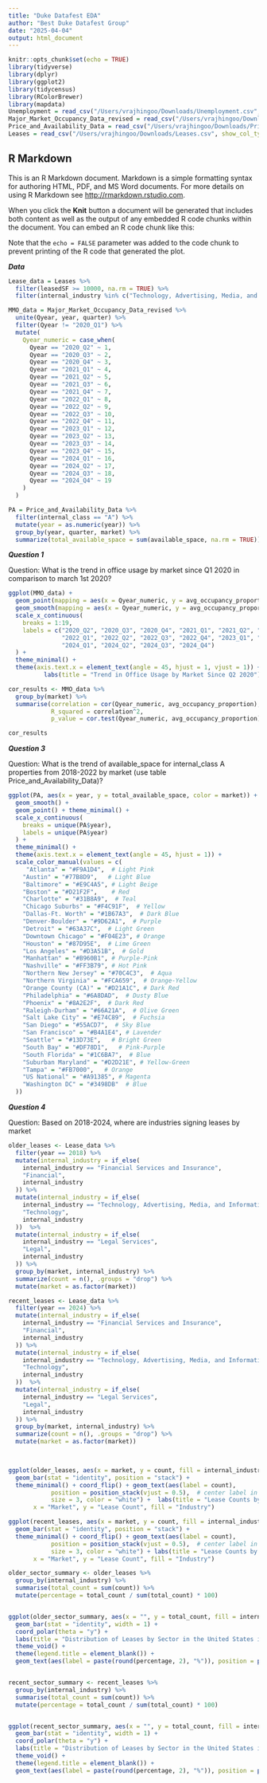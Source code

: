 ```yaml
---
title: "Duke Datafest EDA"
author: "Best Duke Datafest Group"
date: "2025-04-04"
output: html_document
---
```


```r
knitr::opts_chunk$set(echo = TRUE)
library(tidyverse)
library(dplyr)
library(ggplot2)
library(tidycensus)
library(RColorBrewer)
library(mapdata)
Unemployment = read_csv("/Users/vrajhingoo/Downloads/Unemployment.csv", show_col_types = FALSE)
Major_Market_Occupancy_Data_revised = read_csv("/Users/vrajhingoo/Downloads/Major_Market_Occupancy_Data-revised.csv")
Price_and_Availability_Data = read_csv("/Users/vrajhingoo/Downloads/Price_and_Availability_Data.csv", show_col_types = FALSE)
Leases = read_csv("/Users/vrajhingoo/Downloads/Leases.csv", show_col_types = FALSE)
```

## R Markdown

This is an R Markdown document. Markdown is a simple formatting syntax for authoring HTML, PDF, and MS Word documents. For more details on using R Markdown see <http://rmarkdown.rstudio.com>.

When you click the **Knit** button a document will be generated that includes both content as well as the output of any embedded R code chunks within the document. You can embed an R code chunk like this:


Note that the `echo = FALSE` parameter was added to the code chunk to prevent printing of the R code that generated the plot.

***Data***

```r
Lease_data = Leases %>%
  filter(leasedSF >= 10000, na.rm = TRUE) %>%
  filter(internal_industry %in% c("Technology, Advertising, Media, and Information", "Financial Services and Insurance", "Legal Services"))

MMO_data = Major_Market_Occupancy_Data_revised %>%
  unite(Qyear, year, quarter) %>%
  filter(Qyear != "2020_Q1") %>%
  mutate(
    Qyear_numeric = case_when(
      Qyear == "2020_Q2" ~ 1,
      Qyear == "2020_Q3" ~ 2,
      Qyear == "2020_Q4" ~ 3,
      Qyear == "2021_Q1" ~ 4,
      Qyear == "2021_Q2" ~ 5,
      Qyear == "2021_Q3" ~ 6,
      Qyear == "2021_Q4" ~ 7,
      Qyear == "2022_Q1" ~ 8,
      Qyear == "2022_Q2" ~ 9,
      Qyear == "2022_Q3" ~ 10,
      Qyear == "2022_Q4" ~ 11,
      Qyear == "2023_Q1" ~ 12,
      Qyear == "2023_Q2" ~ 13,
      Qyear == "2023_Q3" ~ 14,
      Qyear == "2023_Q4" ~ 15,
      Qyear == "2024_Q1" ~ 16,
      Qyear == "2024_Q2" ~ 17,
      Qyear == "2024_Q3" ~ 18,
      Qyear == "2024_Q4" ~ 19
    ) 
  )

PA = Price_and_Availability_Data %>%
  filter(internal_class == "A") %>%
  mutate(year = as.numeric(year)) %>%
  group_by(year, quarter, market) %>%
  summarize(total_available_space = sum(available_space, na.rm = TRUE))


```

***Question 1***

Question: What is the trend in office usage by market since Q1 2020 in comparison to march 1st 2020?

```r
ggplot(MMO_data) +
  geom_point(mapping = aes(x = Qyear_numeric, y = avg_occupancy_proportion, color = market), size = 2) +
  geom_smooth(mapping = aes(x = Qyear_numeric, y = avg_occupancy_proportion, color = market), method = "loess", se = FALSE) +
  scale_x_continuous(
    breaks = 1:19, 
    labels = c("2020_Q2", "2020_Q3", "2020_Q4", "2021_Q1", "2021_Q2", "2021_Q3", "2021_Q4",
               "2022_Q1", "2022_Q2", "2022_Q3", "2022_Q4", "2023_Q1", "2023_Q2", "2023_Q3", "2023_Q4",
               "2024_Q1", "2024_Q2", "2024_Q3", "2024_Q4")  
  ) +
  theme_minimal() +
  theme(axis.text.x = element_text(angle = 45, hjust = 1, vjust = 1)) + 
          labs(title = "Trend in Office Usage by Market Since Q2 2020")
```

```r
cor_results <- MMO_data %>%
  group_by(market) %>%
  summarise(correlation = cor(Qyear_numeric, avg_occupancy_proportion),
            R_squared = correlation^2,
            p_value = cor.test(Qyear_numeric, avg_occupancy_proportion)$p.value)

cor_results
```

***Question 3***

Question: What is the trend of available_space for internal_class A properties from 2018-2022 by market (use table Price_and_Availability_Data)?

```r
ggplot(PA, aes(x = year, y = total_available_space, color = market)) +
  geom_smooth() +
  geom_point() + theme_minimal() +
  scale_x_continuous(
    breaks = unique(PA$year),  
    labels = unique(PA$year)
  ) +
  theme_minimal() +
  theme(axis.text.x = element_text(angle = 45, hjust = 1)) +
  scale_color_manual(values = c(
     "Atlanta" = "#F9A1D4",  # Light Pink
    "Austin" = "#77B8D9",   # Light Blue
    "Baltimore" = "#E9C4A5", # Light Beige
    "Boston" = "#D21F2F",    # Red
    "Charlotte" = "#31B8A9",  # Teal
    "Chicago Suburbs" = "#F4C91F",  # Yellow
    "Dallas-Ft. Worth" = "#1B67A3",  # Dark Blue
    "Denver-Boulder" = "#9D62A1",  # Purple
    "Detroit" = "#63A37C",  # Light Green
    "Downtown Chicago" = "#F04E23", # Orange
    "Houston" = "#87D95E",  # Lime Green
    "Los Angeles" = "#D3A51B",  # Gold
    "Manhattan" = "#B960B1", # Purple-Pink
    "Nashville" = "#FF3B79", # Hot Pink
    "Northern New Jersey" = "#70C4C3",  # Aqua
    "Northern Virginia" = "#FCA659",  # Orange-Yellow
    "Orange County (CA)" = "#D21A1C", # Dark Red
    "Philadelphia" = "#6A8DAD",  # Dusty Blue
    "Phoenix" = "#8A2E2F",  # Dark Red
    "Raleigh-Durham" = "#66A21A",  # Olive Green
    "Salt Lake City" = "#E74C89",  # Fuchsia
    "San Diego" = "#55ACD7",  # Sky Blue
    "San Francisco" = "#B4A1E4", # Lavender
    "Seattle" = "#13D73E",   # Bright Green
    "South Bay" = "#DF78D1",   # Pink-Purple
    "South Florida" = "#1C6BA7",  # Blue
    "Suburban Maryland" = "#D2D21E", # Yellow-Green
    "Tampa" = "#FB7000",   # Orange
    "US National" = "#A91385", # Magenta
    "Washington DC" = "#3498DB"  # Blue
  )) 
```

***Question 4***

Question: Based on 2018-2024, where are industries signing leases by market
```r

older_leases <- Lease_data %>% 
  filter(year == 2018) %>%
  mutate(internal_industry = if_else(
    internal_industry == "Financial Services and Insurance",
    "Financial",
    internal_industry
  )) %>%
  mutate(internal_industry = if_else(
    internal_industry == "Technology, Advertising, Media, and Information",
    "Technology",
    internal_industry
  ))  %>%
  mutate(internal_industry = if_else(
    internal_industry == "Legal Services",
    "Legal",
    internal_industry
  )) %>%
  group_by(market, internal_industry) %>%
  summarize(count = n(), .groups = "drop") %>%
  mutate(market = as.factor(market))

recent_leases <- Lease_data %>% 
  filter(year == 2024) %>%
  mutate(internal_industry = if_else(
    internal_industry == "Financial Services and Insurance",
    "Financial",
    internal_industry
  )) %>%
  mutate(internal_industry = if_else(
    internal_industry == "Technology, Advertising, Media, and Information",
    "Technology",
    internal_industry
  ))  %>%
  mutate(internal_industry = if_else(
    internal_industry == "Legal Services",
    "Legal",
    internal_industry
  )) %>%
  group_by(market, internal_industry) %>%
  summarize(count = n(), .groups = "drop") %>%
  mutate(market = as.factor(market))

 

```

```r
ggplot(older_leases, aes(x = market, y = count, fill = internal_industry)) + 
  geom_bar(stat = "identity", position = "stack") +
  theme_minimal() + coord_flip() + geom_text(aes(label = count), 
            position = position_stack(vjust = 0.5),  # center label in stacked bar
            size = 3, color = "white") +  labs(title = "Lease Counts by Market and Industry (2018)",
       x = "Market", y = "Lease Count", fill = "Industry")

ggplot(recent_leases, aes(x = market, y = count, fill = internal_industry)) + 
  geom_bar(stat = "identity", position = "stack") +
  theme_minimal() + coord_flip() + geom_text(aes(label = count), 
            position = position_stack(vjust = 0.5),  # center label in stacked bar
            size = 3, color = "white") + labs(title = "Lease Counts by Market and Industry (2024)",
       x = "Market", y = "Lease Count", fill = "Industry")

```

```r
older_sector_summary <- older_leases %>%
  group_by(internal_industry) %>%
  summarise(total_count = sum(count)) %>%
  mutate(percentage = total_count / sum(total_count) * 100)  


ggplot(older_sector_summary, aes(x = "", y = total_count, fill = internal_industry)) + 
  geom_bar(stat = "identity", width = 1) + 
  coord_polar(theta = "y") +  
  labs(title = "Distribution of Leases by Sector in the United States in 2018") +
  theme_void() +  
  theme(legend.title = element_blank()) + 
  geom_text(aes(label = paste(round(percentage, 2), "%")), position = position_stack(vjust = 0.5))


recent_sector_summary <- recent_leases %>%
  group_by(internal_industry) %>%
  summarise(total_count = sum(count)) %>%
  mutate(percentage = total_count / sum(total_count) * 100)  


ggplot(recent_sector_summary, aes(x = "", y = total_count, fill = internal_industry)) + 
  geom_bar(stat = "identity", width = 1) + 
  coord_polar(theta = "y") +  
  labs(title = "Distribution of Leases by Sector in the United States in 2024") +
  theme_void() +  
  theme(legend.title = element_blank()) +  
  geom_text(aes(label = paste(round(percentage, 2), "%")), position = position_stack(vjust = 0.5))
```



